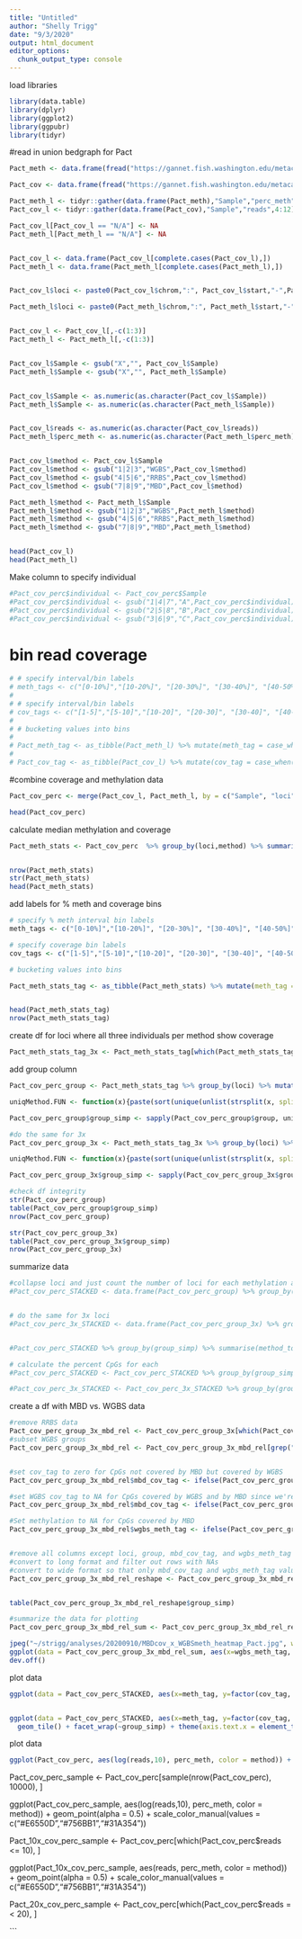 ```yaml
---
title: "Untitled"
author: "Shelly Trigg"
date: "9/3/2020"
output: html_document
editor_options: 
  chunk_output_type: console
---
```



load libraries
```r
library(data.table)
library(dplyr)
library(ggplot2)
library(ggpubr)
library(tidyr)
```

#read in union bedgraph for Pact
```r

Pact_meth <- data.frame(fread("https://gannet.fish.washington.edu/metacarcinus/FROGER_meth_compare/20200903/Pact_union_Meth.bedgraph"))

Pact_cov <- data.frame(fread("https://gannet.fish.washington.edu/metacarcinus/FROGER_meth_compare/20200903/Pact_union_CpG_cov.bedgraph"))
```

```r
Pact_meth_l <- tidyr::gather(data.frame(Pact_meth),"Sample","perc_meth",4:12)
Pact_cov_l <- tidyr::gather(data.frame(Pact_cov),"Sample","reads",4:12)
```

```r
Pact_cov_l[Pact_cov_l == "N/A"] <- NA
Pact_meth_l[Pact_meth_l == "N/A"] <- NA


Pact_cov_l <- data.frame(Pact_cov_l[complete.cases(Pact_cov_l),])
Pact_meth_l <- data.frame(Pact_meth_l[complete.cases(Pact_meth_l),])


Pact_cov_l$loci <- paste0(Pact_cov_l$chrom,":", Pact_cov_l$start,"-",Pact_cov_l$end)

Pact_meth_l$loci <- paste0(Pact_meth_l$chrom,":", Pact_meth_l$start,"-",Pact_meth_l$end)


Pact_cov_l <- Pact_cov_l[,-c(1:3)]
Pact_meth_l <- Pact_meth_l[,-c(1:3)]


Pact_cov_l$Sample <- gsub("X","", Pact_cov_l$Sample)
Pact_meth_l$Sample <- gsub("X","", Pact_meth_l$Sample)


Pact_cov_l$Sample <- as.numeric(as.character(Pact_cov_l$Sample))
Pact_meth_l$Sample <- as.numeric(as.character(Pact_meth_l$Sample))


Pact_cov_l$reads <- as.numeric(as.character(Pact_cov_l$reads))
Pact_meth_l$perc_meth <- as.numeric(as.character(Pact_meth_l$perc_meth))


Pact_cov_l$method <- Pact_cov_l$Sample
Pact_cov_l$method <- gsub("1|2|3","WGBS",Pact_cov_l$method)
Pact_cov_l$method <- gsub("4|5|6","RRBS",Pact_cov_l$method)
Pact_cov_l$method <- gsub("7|8|9","MBD",Pact_cov_l$method)

Pact_meth_l$method <- Pact_meth_l$Sample
Pact_meth_l$method <- gsub("1|2|3","WGBS",Pact_meth_l$method)
Pact_meth_l$method <- gsub("4|5|6","RRBS",Pact_meth_l$method)
Pact_meth_l$method <- gsub("7|8|9","MBD",Pact_meth_l$method)


head(Pact_cov_l)
head(Pact_meth_l)

```



Make column to specify individual
```r

#Pact_cov_perc$individual <- Pact_cov_perc$Sample
#Pact_cov_perc$individual <- gsub("1|4|7","A",Pact_cov_perc$individual)
#Pact_cov_perc$individual <- gsub("2|5|8","B",Pact_cov_perc$individual)
#Pact_cov_perc$individual <- gsub("3|6|9","C",Pact_cov_perc$individual)
```

# bin read coverage
```r
# # specify interval/bin labels
# meth_tags <- c("[0-10%]","[10-20%]", "[20-30%]", "[30-40%]", "[40-50%]", "[50-60%]", "[60-70%]", "[70-80%]","[80-90%]", "[90-100%]")
# 
# # specify interval/bin labels
# cov_tags <- c("[1-5]","[5-10]","[10-20]", "[20-30]", "[30-40]", "[40-50]", "[50-100]", "[100-500]", "[500-1000]", "[>1000]")
# 
# # bucketing values into bins
# 
# Pact_meth_tag <- as_tibble(Pact_meth_l) %>% mutate(meth_tag = case_when(perc_meth < 10 ~ meth_tags[1],perc_meth >= 10 & perc_meth < 20 ~ meth_tags[2],perc_meth >= 20 & perc_meth < 30 ~ meth_tags[3],perc_meth >= 30 & perc_meth < 40 ~ meth_tags[4],perc_meth >= 40 & perc_meth < 50 ~ meth_tags[5], perc_meth >= 50 & perc_meth < 60 ~ meth_tags[6], perc_meth >= 60 & perc_meth < 70 ~ meth_tags[7], perc_meth >= 70 & perc_meth < 80 ~ meth_tags[8], perc_meth >= 80 & perc_meth < 90 ~ meth_tags[9], perc_meth >= 90 & perc_meth <= 100 ~ meth_tags[10]))
# 
# Pact_cov_tag <- as_tibble(Pact_cov_l) %>% mutate(cov_tag = case_when(reads < 5 ~ cov_tags[1],reads >= 5 & reads < 10 ~ cov_tags[2],reads >= 10 & reads < 20 ~ cov_tags[3],reads >= 20 & reads < 30 ~ cov_tags[4],reads >= 30 & reads < 40 ~ cov_tags[5], reads >= 40 & reads < 50 ~ cov_tags[6], reads >= 50 & reads < 100 ~ cov_tags[7], reads >=100 & reads < 500 ~ cov_tags[8], reads >=500 & reads < 1000 ~ cov_tags[9], reads >=1000 ~ cov_tags[10]))
```


#combine coverage and methylation data
```r
Pact_cov_perc <- merge(Pact_cov_l, Pact_meth_l, by = c("Sample", "loci", "method"), all = T)

head(Pact_cov_perc)
```

calculate median methylation and coverage
```r
Pact_meth_stats <- Pact_cov_perc  %>% group_by(loci,method) %>% summarise(medn_meth = median(perc_meth),medn_cov = median(reads),indivd = n())


nrow(Pact_meth_stats)
str(Pact_meth_stats)
head(Pact_meth_stats)
```

add labels for % meth and coverage bins
```r
# specify % meth interval bin labels
meth_tags <- c("[0-10%]","[10-20%]", "[20-30%]", "[30-40%]", "[40-50%]", "[50-60%]", "[60-70%]", "[70-80%]","[80-90%]", "[90-100%]")

# specify coverage bin labels
cov_tags <- c("[1-5]","[5-10]","[10-20]", "[20-30]", "[30-40]", "[40-50]", "[50-100]", "[100-500]", "[500-1000]", "[>1000]")

# bucketing values into bins

Pact_meth_stats_tag <- as_tibble(Pact_meth_stats) %>% mutate(meth_tag = case_when(medn_meth < 10 ~ meth_tags[1],medn_meth >= 10 & medn_meth < 20 ~ meth_tags[2],medn_meth >= 20 & medn_meth < 30 ~ meth_tags[3],medn_meth >= 30 & medn_meth < 40 ~ meth_tags[4],medn_meth >= 40 & medn_meth < 50 ~ meth_tags[5], medn_meth >= 50 & medn_meth < 60 ~ meth_tags[6], medn_meth >= 60 & medn_meth < 70 ~ meth_tags[7], medn_meth >= 70 & medn_meth < 80 ~ meth_tags[8], medn_meth >= 80 & medn_meth < 90 ~ meth_tags[9], medn_meth >= 90 & medn_meth <= 100 ~ meth_tags[10]), cov_tag = case_when(medn_cov < 5 ~ cov_tags[1],medn_cov >= 5 & medn_cov < 10 ~ cov_tags[2],medn_cov >= 10 & medn_cov < 20 ~ cov_tags[3],medn_cov >= 20 & medn_cov < 30 ~ cov_tags[4],medn_cov >= 30 & medn_cov < 40 ~ cov_tags[5], medn_cov >= 40 & medn_cov < 50 ~ cov_tags[6], medn_cov >= 50 & medn_cov < 100 ~ cov_tags[7], medn_cov >=100 & medn_cov < 500 ~ cov_tags[8], medn_cov >=500 & medn_cov < 1000 ~ cov_tags[9], medn_cov >=1000 ~ cov_tags[10]))


head(Pact_meth_stats_tag)
nrow(Pact_meth_stats_tag)
```


create df for loci where all three individuals per method show coverage
```r
Pact_meth_stats_tag_3x <- Pact_meth_stats_tag[which(Pact_meth_stats_tag$indivd == 3),]

```


add group column
```r
Pact_cov_perc_group <- Pact_meth_stats_tag %>% group_by(loci) %>% mutate(group = toString(method))

uniqMethod.FUN <- function(x){paste(sort(unique(unlist(strsplit(x, split =", "), use.names = F))), collapse = ", ")}

Pact_cov_perc_group$group_simp <- sapply(Pact_cov_perc_group$group, uniqMethod.FUN, USE.NAMES = F)

#do the same for 3x
Pact_cov_perc_group_3x <- Pact_meth_stats_tag_3x %>% group_by(loci) %>% mutate(group = toString(method))

uniqMethod.FUN <- function(x){paste(sort(unique(unlist(strsplit(x, split =", "), use.names = F))), collapse = ", ")}

Pact_cov_perc_group_3x$group_simp <- sapply(Pact_cov_perc_group_3x$group, uniqMethod.FUN, USE.NAMES = F)

#check df integrity
str(Pact_cov_perc_group)
table(Pact_cov_perc_group$group_simp)
nrow(Pact_cov_perc_group)

str(Pact_cov_perc_group_3x)
table(Pact_cov_perc_group_3x$group_simp)
nrow(Pact_cov_perc_group_3x)
```



summarize data
```r
#collapse loci and just count the number of loci for each methylation and coverage bin
#Pact_cov_perc_STACKED <- data.frame(Pact_cov_perc_group) %>% group_by(group_simp, method,meth_tag, cov_tag) %>% summarise(count=n())


# do the same for 3x loci
#Pact_cov_perc_3x_STACKED <- data.frame(Pact_cov_perc_group_3x) %>% group_by(group_simp, method, meth_tag, cov_tag) %>% summarise(count=n())


#Pact_cov_perc_STACKED %>% group_by(group_simp) %>% summarise(method_total_count = sum(count))

# calculate the percent CpGs for each 
#Pact_cov_perc_STACKED <- Pact_cov_perc_STACKED %>% group_by(group_simp,method) %>% mutate(perc_CpG=count/sum(count))

#Pact_cov_perc_3x_STACKED <- Pact_cov_perc_3x_STACKED %>% group_by(group_simp,method) %>% mutate(perc_CpG=count/sum(count))

```

create a df with MBD vs. WGBS data
```r
#remove RRBS data
Pact_cov_perc_group_3x_mbd_rel <- Pact_cov_perc_group_3x[which(Pact_cov_perc_group_3x$method != "RRBS"),]
#subset WGBS groups
Pact_cov_perc_group_3x_mbd_rel <- Pact_cov_perc_group_3x_mbd_rel[grep("WGBS", Pact_cov_perc_group_3x_mbd_rel$group_simp),]


#set cov_tag to zero for CpGs not covered by MBD but covered by WGBS
Pact_cov_perc_group_3x_mbd_rel$mbd_cov_tag <- ifelse(Pact_cov_perc_group_3x_mbd_rel$method == "WGBS" & !grepl("MBD",Pact_cov_perc_group_3x_mbd_rel$group_simp),"[0]", Pact_cov_perc_group_3x_mbd_rel$cov_tag)

#set WGBS cov_tag to NA for CpGs covered by WGBS and by MBD since we're gonna use the MBD cov_tags
Pact_cov_perc_group_3x_mbd_rel$mbd_cov_tag <- ifelse(Pact_cov_perc_group_3x_mbd_rel$method == "WGBS" & grepl("MBD",Pact_cov_perc_group_3x_mbd_rel$group_simp),NA, Pact_cov_perc_group_3x_mbd_rel$mbd_cov_tag)

#Set methylation to NA for CpGs covered by MBD
Pact_cov_perc_group_3x_mbd_rel$wgbs_meth_tag <- ifelse(Pact_cov_perc_group_3x_mbd_rel$method == "WGBS",Pact_cov_perc_group_3x_mbd_rel$meth_tag,NA)


#remove all columns except loci, group, mbd_cov_tag, and wgbs_meth_tag
#convert to long format and filter out rows with NAs 
#convert to wide format so that only mbd_cov_tag and wgbs_meth_tag values remain
Pact_cov_perc_group_3x_mbd_rel_reshape <- Pact_cov_perc_group_3x_mbd_rel[,c("loci","group_simp", "mbd_cov_tag", "wgbs_meth_tag")] %>% gather("tag", "value", mbd_cov_tag:wgbs_meth_tag) %>% na.omit() %>% spread("tag", "value")


table(Pact_cov_perc_group_3x_mbd_rel_reshape$group_simp)

#summarize the data for plotting
Pact_cov_perc_group_3x_mbd_rel_sum <- Pact_cov_perc_group_3x_mbd_rel_reshape %>% group_by(mbd_cov_tag, wgbs_meth_tag) %>% summarise(CpGs =n())

jpeg("~/strigg/analyses/20200910/MBDcov_x_WGBSmeth_heatmap_Pact.jpg", width = 6, height = 5, units = "in", res = 300 )
ggplot(data = Pact_cov_perc_group_3x_mbd_rel_sum, aes(x=wgbs_meth_tag, y=factor(mbd_cov_tag, levels = c("[0]",cov_tags)), fill=log(CpGs,10))) + geom_tile() +  theme(axis.text.x = element_text(size = 7, angle = 60, hjust = 1)) + labs(x = "% methylation\n(from WGBS data)", y = "number of reads\n(from MBD data)", fill = "number of\nCpGs (log10)") 
dev.off()
```




plot data
```r
ggplot(data = Pact_cov_perc_STACKED, aes(x=meth_tag, y=factor(cov_tag, levels = cov_tags), fill=log(count,10))) + geom_tile() + facet_wrap(~group_simp) + theme(axis.text.x = element_text(size = 7, angle = 60, hjust = 1))


ggplot(data = Pact_cov_perc_STACKED, aes(x=meth_tag, y=factor(cov_tag, levels = cov_tags), fill=perc_CpG)) + 
  geom_tile() + facet_wrap(~group_simp) + theme(axis.text.x = element_text(size = 7, angle = 60, hjust = 1))
```


plot data
```r
ggplot(Pact_cov_perc, aes(log(reads,10), perc_meth, color = method)) + geom_point(alpha = 0.5) + scale_color_manual(values = c("#E6550D","#756BB1","#31A354")) + facet_wrap(~individual)

```
Pact_cov_perc_sample <- Pact_cov_perc[sample(nrow(Pact_cov_perc), 10000), ]


ggplot(Pact_cov_perc_sample, aes(log(reads,10), perc_meth, color = method)) + geom_point(alpha = 0.5) + scale_color_manual(values = c("#E6550D","#756BB1","#31A354"))


Pact_10x_cov_perc_sample <- Pact_cov_perc[which(Pact_cov_perc$reads <= 10), ]

ggplot(Pact_10x_cov_perc_sample, aes(reads, perc_meth, color = method)) + geom_point(alpha = 0.5) + scale_color_manual(values = c("#E6550D","#756BB1","#31A354"))

Pact_20x_cov_perc_sample <- Pact_cov_perc[which(Pact_cov_perc$reads =< 20), ]





```